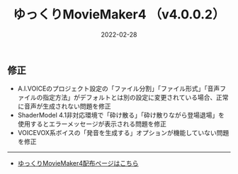 ﻿---
title: ゆっくりMovieMaker4  （v4.0.0.2）
date: 2022-02-28
tags: [YMM4,お知らせ]
---
## 修正
- A.I.VOICEのプロジェクト設定の「ファイル分割」「ファイル形式」「音声ファイルの指定方法」がデフォルトとは別の設定に変更されている場合、正常に音声が生成されない問題を修正
- ShaderModel 4.1非対応環境で「砕け散る」「砕け散りながら登場退場」を使用するとエラーメッセージが表示される問題を修正
- VOICEVOX系ボイスの「発音を生成する」オプションが機能していない問題を修正

---

- [ゆっくりMovieMaker4配布ページはこちら](/ymm4/)